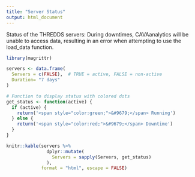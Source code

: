 ```yaml
---
title: "Server Status"
output: html_document
---
```



Status of the THREDDS servers: During downtimes, CAVAanalytics will be unable to access data, resulting in an error when attempting to use the load_data function.

```r
library(magrittr)

servers <- data.frame(
  Servers = c(FALSE),  # TRUE = active, FALSE = non-active
  Duration= "7 days"
)

# Function to display status with colored dots
get_status <- function(active) {
  if (active) {
    return('<span style="color:green;">&#9679;</span> Running')
  } else {
    return('<span style="color:red;">&#9679;</span> Downtime')
  }
}

knitr::kable(servers %>%
               dplyr::mutate(
                 Servers = sapply(Servers, get_status)
               ),
             format = "html", escape = FALSE)

```


